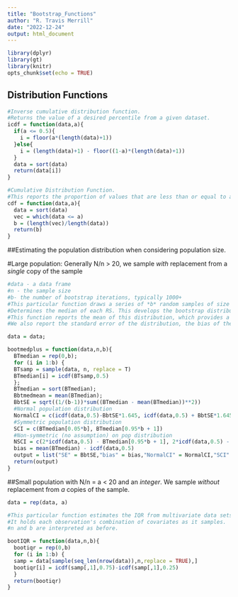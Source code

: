 ```yaml
---
title: "Bootstrap_Functions"
author: "R. Travis Merrill"
date: "2022-12-24"
output: html_document
---
```


```r
library(dplyr)
library(gt)
library(knitr)
opts_chunk$set(echo = TRUE)
```

## Distribution Functions 

```r
#Inverse cumulative distribution function.
#Returns the value of a desired percentile from a given dataset. 
icdf = function(data,a){
  if(a <= 0.5){
    i = floor(a*(length(data)+1))
  }else{
    i = (length(data)+1) - floor((1-a)*(length(data)+1))
  }
  data = sort(data)
  return(data[i])
}
```

```r
#Cumulative Distribution Function.
#This reports the proportion of values that are less than or equal to a given value.
cdf = function(data,a){
  data = sort(data)
  vec = which(data <= a)
  b = (length(vec)/length(data))
  return(b)
}
```

##Estimating the population distribution when considering population size. 
<br>

#Large population: Generally N/n > 20, we sample *with* replacement from a *single* copy of the sample
```r

#data - a data frame
#n - the sample size 
#b- the number of bootstrap iterations, typically 1000+
#This particular function draws a series of *b* random samples of size *n* from the original sample data and
#Determines the median of each RS. This develops the bootstrap distribution of the population median.
#This function reports the mean of this distribution, which provides a statistically sound estimate of the unknown population median. 
#We also report the standard error of the distribution, the bias of the estimator, and Normal, Symetrric, and Non-Symetric confidence intervals of the estimate. 

data = data;

bootmedplus = function(data,n,b){
  BTmedian = rep(0,b);
  for (i in 1:b) {
  BTsamp = sample(data, n, replace = T)
  BTmedian[i] = icdf(BTsamp,0.5)
  };
  BTmedian = sort(BTmedian);
  Bbtmedmean = mean(BTmedian);
  BbtSE = sqrt((1/(b-1))*sum((BTmedian - mean(BTmedian))**2))
  #Normal population distribution
  NormalCI = c(icdf(data,0.5)-BbtSE*1.645, icdf(data,0.5) + BbtSE*1.645)
  #Symmetric population distribution 
  SCI = c(BTmedian[0.05*b], BTmedian[0.95*b + 1])
  #Non-symmetric (no assumption) on pop distribution 
  NSCI = c(2*icdf(data,0.5) - BTmedian[0.95*b + 1], 2*icdf(data,0.5) - BTmedian[0.05*b])
  bias = mean(BTmedian) - icdf(data,0.5)
  output = list("SE" = BbtSE,"bias" = bias,"NormalCI" = NormalCI,"SCI" = SCI,"NSCI" = NSCI)
  return(output)
}
```

##Small population with N/n = a < 20 and an *integer*. We sample *without* replacement from *a* copies of the sample. 
```r
data = rep(data, a)

#This particular function estimates the IQR from multivariate data sets.
#It holds each observation's combination of covariates as it samples. 
#n and b are interpreted as before.

bootIQR = function(data,n,b){
  bootiqr = rep(0,b)
  for (i in 1:b) {
  samp = data[sample(seq_len(nrow(data)),n,replace = TRUE),]
  bootiqr[i] = icdf(samp[,1],0.75)-icdf(samp[,1],0.25)
  }
  return(bootiqr)
}

```

